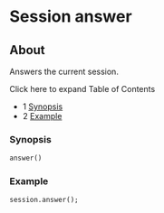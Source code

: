 
# Session answer 

 

## About

Answers the current session.

Click here to expand Table of Contents

* 1 [Synopsis](#synopsis)
* 2 [Example](#example)

### Synopsis

```xml
answer()
```

### Example

```xml
session.answer();
```


